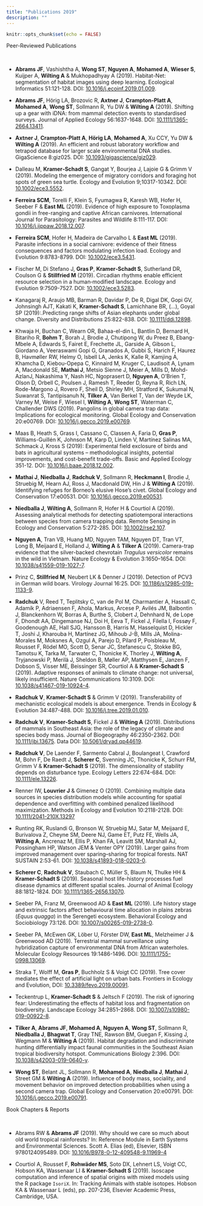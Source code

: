 ```yaml
---
title: "Publications 2019"
description: ""
---
```


```r
knitr::opts_chunk$set(echo = FALSE)
```

<div class='headerbox'><hbox>Peer-Reviewed Publications</hbox></div><br>

* **Abrams JF**, Vashishtha A, **Wong ST**, **Nguyen A**, **Mohamed A**, **Wieser S**, Kuijper A, **Wilting A** & Mukhopadhyay A (2019). Habitat-Net: segmentation of habitat images using deep learning. Ecological Informatics 51:121-128. DOI: [10.1016/j.ecoinf.2019.01.009](https://doi.org/10.1016/j.ecoinf.2019.01.009).

* **Abrams JF**, Hörig LA, Brozovic R, **Axtner J**, **Crampton-Platt A**, **Mohamed A**, **Wong ST**, Sollmann R, Yu DW & **Wilting A** (2019). Shifting up a gear with iDNA: from mammal detection events to standardised surveys. Journal of Applied Ecology 56:1637-1648. DOI: [10.1111/1365-2664.13411](https://doi.org/10.1111/1365-2664.13411).

* **Axtner J**, **Crampton-Platt A**, **Hörig LA**, **Mohamed A**, Xu CCY, Yu DW & **Wilting A** (2019). An efficient and robust laboratory workflow and tetrapod database for larger scale environmental DNA studies. GigaScience 8:giz025. DOI: [10.1093/gigascience/giz029](https://doi.org/10.1093/gigascience/giz029).

* Dalleau M, **Kramer‐Schadt S**, Gangat Y, Bourjea J, Lajoie G & Grimm V (2019). Modeling the emergence of migratory corridors and foraging hot spots of green sea turtle. Ecology and Evolution 9;10317-10342. DOI: [10.1002/ece3.5552](https://doi.org/10.1002/ece3.5552).

* **Ferreira SCM**, Torelli F, Klein S, Fyumagwa R, Karesh WB, Hofer H, Seeber F & **East ML** (2019). Evidence of high exposure to Toxoplasma gondii in free-ranging and captive African carnivores. International Journal for Parasitology: Parasites and Wildlife 8:111-117. DOI: [10.1016/j.ijppaw.2018.12.007](https://doi.org/10.1016/j.ijppaw.2018.12.007).

* **Ferreira SCM**, Hofer H, Madeira de Carvalho L & **East ML** (2019). Parasite infections in a social carnivore: evidence of their fitness consequences and factors modulating infection load. Ecology and Evolution 9:8783-8799. DOI: [10.1002/ece3.5431](https://doi.org/10.1002/ece3.5431).

* Fischer M, Di Stefano J, **Gras P**, **Kramer‐Schadt S**, Sutherland DR, Coulson G & **Stillfried M** (2019). Circadian rhythms enable efficient resource selection in a human‐modified landscape. Ecology and Evolution 9:7509-7527. DOI: [10.1002/ece3.5283](https://doi.org/10.1002/ece3.5283).

* Kanagaraj R, Araujo MB, Barman R, Davidar P, De R, Digal DK, Gopi GV, Johnsingh AJT, Kakati K, **Kramer‐Schadt S**, Lamichhane BR, (…), Goyal SP (2019):.Predicting range shifts of Asian elephants under global change. Diversity and Distributions 25:822-838. DOI: [10.1111/ddi.12898](https://doi.org/10.1111/ddi.12898).

* Khwaja H, Buchan C, Wearn OR, Bahaa-el-din L, Bantlin D, Bernard H, Bitariho R, **Bohm T**, Borah J, Brodie J, Chutipong W, du Preez B, Ebang-Mbele A, Edwards S, Fairet E, Frechette JL, Garside A, Gibson L, Giordano A, Veeraswami Gopi G, Granados A, Gubbi S, Harich F, Haurez B, Havmøller RW, Helmy O, Isbell LA, Jenks K, Kalle R, Kamjing A, Khamcha D, Kiebou-Opepa C, Kinnaird M, Kruger C, Laudisoit A, Lynam A, Macdonald SE, **Mathai J**, Metsio Sienne J, Meier A, Mills D, Mohd-AzlanJ, Nakashima Y, Nash HC, Ngoprasert D, **Nguyen A**, O’Brien T, Olson D, Orbell C, Poulsen J, Ramesh T, Reeder D, Reyna R, Rich LN, Rode-Margono J, Rovero F, Sheil D, Shirley MH, Stratford K, Sukumal N, Suwanrat S, Tantipisanuh N, **Tilker A**, Van Berkel T, Van der Weyde LK, Varney M, Weise F, Wiesel I, **Wilting A**, **Wong ST**, Waterman C, Challender DWS (2019). Pangolins in global camera trap data: Implications for ecological monitoring. 
Global Ecology and Conservation 20:e00769. DOI: [10.1016/j.gecco.2019.e00769](https://doi.org/10.1016/j.gecco.2019.e00769).

* Maas B, Heath S, Grass I, Cassano C, Classen A, Faria D, **Gras P**, Williams-Guillén K, Johnson M, Karp D, Linden V, Martínez Salinas MA, Schmack J, Kross S (2019): Experimental field exclosure of birds and bats in agricultural systems – methodological insights, potential improvements, and cost-benefit trade-offs. Basic and Applied Ecology 351-12. DOI: [10.1016/j.baae.2018.12.002](https://doi.org/10.1016/j.baae.2018.12.002).

* **Mathai J**, **Niedballa J**, **Radchuk V**, Sollmann R, **Heckmann I**, Brodie J, Struebig M, Hearn AJ, Ross J, Macdonald DW, Hin J & **Wilting A** (2019). Identifying refuges for Borneo’s elusive Hose’s civet. Global Ecology and Conservation 17:e00531. DOI: [10.1016/j.gecco.2019.e00531](https://doi.org/10.1016/j.gecco.2019.e00531).

* **Niedballa J**, **Wilting A**, Sollmann R, Hofer H & Courtiol A (2019). Assessing analytical methods for detecting spatiotemporal interactions between species from camera trapping data. Remote Sensing in Ecology and Conservation 5:272-285. DOI: [10.1002/rse2.107](https://doi.org/10.1002/rse2.107).

* **Nguyen A**, Tran VB, Huang MD, Nguyen TAM, Nguyen DT, Tran VT, Long B, Meijaard E, Holland J, **Wilting A** & **Tilker A** (2019). Camera-trap evidence that the silver-backed chevrotain *Tragulus versicolor* remains in the wild in Vietnam. Nature Ecology & Evolution 3:1650–1654. DOI: [10.1038/s41559-019-1027-7](https://doi.org/10.1038/s41559-019-1027-7).

* Prinz C, **Stillfried M**, Neubert LK & Denner J (2019). Detection of PCV3 in German wild boars. Virology Journal 16:25. DOI: [10.1186/s12985-019-1133-9](https://doi.org/10.1186/s12985-019-1133-9).

* **Radchuk** V, Reed T, Teplitsky C, van de Pol M, Charmantier A, Hassall C, Adamík P, Adriaensen F, Ahola, Markus, Arcese P, Avilés JM, Balbontin J, Blanckenhorn W, Borras A, Burthe S, Clobert J, Dehnhard N, de Lope F, Dhondt AA, Dingemanse NJ, Doi H, Eeva T, Fickel J, Filella I, Fossøy F, Goodenough AE, Hall SJG, Hansson B, Harris M, Hasselquist D, Hickler T, Joshi J, Kharouba H, Martínez JG, Mihoub J-B, Mills JA, Molina-Morales M, Moksnes A, Ozgul A, Parejo D, Pilard P, Poisbleau M, Rousset F, Rödel MO, Scott D, Senar JC, Stefanescu C, Stokke BG, Tamotsu K, Tarka M, Tarwater C, Thonicke K, Thorley J, **Wilting A**, Tryjanowski P, Merilä J, Sheldon B, Møller AP, Matthysen E, Janzen F, Dobson S, Visser ME, Beissinger SR, Courtiol A & **Kramer-Schadt S** (2019). Adaptive responses of animals to climate change: not universal, likely insufficient. Nature Communications 10:3109. DOI: [10.1038/s41467-019-10924-4](https://doi.org/10.1038/s41467-019-10924-4).

* **Radchuk V**, **Kramer-Schadt S** & Grimm V (2019). Transferability of mechanistic ecological models is about emergence. Trends in Ecology & Evolution 34:487-488. DOI: [10.1016/j.tree.2019.01.010](https://doi.org/10.1016/j.tree.2019.01.010).

* **Radchuk V**, **Kramer-Schadt S**, Fickel J & **Wilting A** (2019). Distributions of mammals in Southeast Asia: the role of the legacy of climate and species body mass. Journal of Biogeography 46:2350-2362. DOI: [10.1111/jbi.13675](https://doi.org/10.1111/jbi.13675). Data DOI: [10.5061/dryad.qp44619](https://datadryad.org/stash/dataset/doi:10.5061/dryad.qp44619).

* **Radchuk V**, De Laender F, Sarmento Cabral J, Boulangeat I, Crawford M, Bohn F, De Raedt J, **Scherer C**, Svenning JC, Thonicke K, Schurr FM, Grimm V & **Kramer‐Schadt S** (2019). The dimensionality of stability depends on disturbance type. Ecology Letters 22:674-684.  DOI: [10.1111/ele.13226](https://doi.org/10.1111/ele.13226).

* Renner IW, **Louvrier J** & Gimenez O (2019). Combining multiple data sources in species distribution models while accounting for spatial dependence and overfitting with combined penalized likelihood maximization. Methods in Ecology and Evolution 10:2118-2128. DOI: [10.1111/2041-210X.13297](https://doi.org/10.1111/2041-210X.13297)

* Runting RK, Ruslandi G, Bronson W, Struebig MJ, Satar M, Meijaard E, Burivalova Z, Cheyne SM, Deere NJ, Game ET, Putz FE, Wells JA, **Wilting A**, Ancrenaz M, Ellis P, Khan FA, Leavitt SM, Marshall AJ, Possingham HP, Watson JEM & Venter OPY (2019). Larger gains from improved management over sparing–sharing for tropical forests. NAT SUSTAIN 2:53-61. DOI: [10.1038/s41893-018-0203-0](https://doi.org/10.1038/s41893-018-0203-0).

* **Scherer C**, **Radchuk V**, Staubach C, Müller S, Blaum N, Thulke HH & **Kramer-Schadt S** (2019). Seasonal host life-history processes fuel disease dynamics at different spatial scales. Journal of Animal Ecology 88:1812-1824. DOI: [10.1111/1365-2656.13070](https://doi.org/10.1111/1365-2656.13070).

* Seeber PA, Franz M, Greenwood AD & **East ML** (2019). Life history stage and extrinsic factors affect behavioural time allocation in plains zebras (*Equus quagga*) in the Serengeti ecosystem. Behavioral Ecology and Sociobiology 73:126. DOI: [10.1007/s00265-019-2738-0](https://doi.org/10.1007/s00265-019-2738-0).

* Seeber PA, McEwen GK, Löber U, Förster DW, **East ML**, Melzheimer J & Greenwood AD (2019). Terrestrial mammal surveillance using hybridization capture of environmental DNA from African waterholes. Molecular Ecology Resources 19:1486-1496. DOI: [10.1111/1755-0998.13069](https://doi.org/10.1111/1755-0998.13069).

* Straka T, Wolff M, **Gras P**, Buchholz S & Voigt CC (2019). Tree cover mediates the effect of artificial light on urban bats. Frontiers in Ecology and Evolution, DOI: [10.3389/fevo.2019.00091](https://doi.org/10.3389/fevo.2019.00091).

* Teckentrup L, **Kramer-Schadt S** & Jeltsch F (2019). The risk of ignoring fear: Underestimating the effects of habitat loss and fragmentation on biodiversity. Landscape Ecology 34:2851–2868. DOI: [10.1007/s10980-019-00922-8](https://doi.org/10.1007/s10980-019-00922-8).

* **Tilker A**, **Abrams JF**, **Mohamed A**, **Nguyen A**, **Wong ST**, Sollmann R, **Niedballa J**, **Bhagwat T**, Gray TNE, Rawson BM, Guegan F, Kissing J, Wegmann M & **Wilting A** (2019). Habitat degradation and indiscriminate hunting differentially impact faunal communities in the Southeast Asian tropical biodiversity hotspot. Communications Biology 2:396. DOI: [10.1038/s42003-019-0640-y](https://doi.org/10.1038/s42003-019-0640-y).

* **Wong ST**, Belant JL, Sollmann R, **Mohamed A**, **Niedballa J**, **Mathai J**, Street GM & **Wilting A** (2019). Influence of body mass, sociality, and movement behavior on improved detection probabilities when using a second camera trap. 
Global Ecology and Conservation 20:e00791. DOI: [10.1016/j.gecco.2019.e00791](https://doi.org/10.1016/j.gecco.2019.e00791).




<div class='headerbox'><hbox>Book Chapters & Reports</hbox></div><br>

* Abrams RW & **Abrams JF** (2019). Why should we care so much about old world tropical rainforests? In: Reference Module in Earth Systems and Environmental Sciences. Scott A. Elias (ed), Elsevier, ISBN 9780124095489. DOI: [10.1016/B978-0-12-409548-9.11969-4](https://doi.org/10.1016/B978-0-12-409548-9.11969-4)

* Courtiol A, Rousset F, **Rohwäder MS**, Soto DX, Lehnert LS, Voigt CC, Hobson KA, Wassenaar LI & **Kramer-Schadt S** (2019). Isoscape computation and inference of spatial origins with mixed models using the R package `IsoriX`. In: Tracking Animals with stable isotopes. Hobson KA & Wassenaar L (eds), pp. 207-236, Elsevier Academic Press, Cambridge, USA.